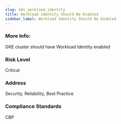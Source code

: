 ```yaml
---
slug: k8s_workload_identity
title: Workload Identity Should Be Enabled
sidebar_label: Workload Identity Should Be Enabled
---
```


### More Info:

GKE cluster should have Workload Identity enabled

### Risk Level

Critical

### Address

Security, Reliability, Best Practice

### Compliance Standards

CBP

